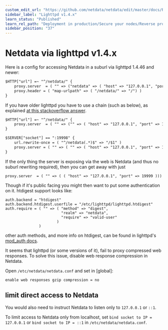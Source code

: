 ```yaml
---
custom_edit_url: "https://github.com/netdata/netdata/edit/master/docs/Running-behind-lighttpd.md"
sidebar_label: "Lighttpd v1.4.x"
learn_status: "Published"
learn_rel_path: "Deployment in production/Secure your nodes/Reverse proxies"
sidebar_position: "37"
---
```



# Netdata via lighttpd v1.4.x

Here is a config for accessing Netdata in a suburl via lighttpd 1.4.46 and newer:

```txt
$HTTP["url"] =~ "^/netdata/" {
    proxy.server  = ( "" => ("netdata" => ( "host" => "127.0.0.1", "port" => 19999 )))
    proxy.header = ( "map-urlpath" => ( "/netdata/" => "/") )
}
```

If you have older lighttpd you have to use a chain (such as below), as explained [at this stackoverflow answer](http://stackoverflow.com/questions/14536554/lighttpd-configuration-to-proxy-rewrite-from-one-domain-to-another).

```txt
$HTTP["url"] =~ "^/netdata/" {
    proxy.server  = ( "" => ("" => ( "host" => "127.0.0.1", "port" => 19998 )))
}

$SERVER["socket"] == ":19998" {
    url.rewrite-once = ( "^/netdata(.*)$" => "/$1" )
    proxy.server = ( "" => ( "" => ( "host" => "127.0.0.1", "port" => 19999 )))
}
```



If the only thing the server is exposing via the web is Netdata (and thus no suburl rewriting required),
then you can get away with just

```
proxy.server  = ( "" => ( ( "host" => "127.0.0.1", "port" => 19999 )))
```

Though if it's public facing you might then want to put some authentication on it.  htdigest support
looks like:

```
auth.backend = "htdigest"
auth.backend.htdigest.userfile = "/etc/lighttpd/lighttpd.htdigest"
auth.require = ( "" => ( "method" => "digest", 
                         "realm" => "netdata", 
                         "require" => "valid-user" 
                       )
               )
```

other auth methods, and more info on htdigest, can be found in lighttpd's [mod_auth docs](http://redmine.lighttpd.net/projects/lighttpd/wiki/Docs_ModAuth).



It seems that lighttpd (or some versions of it), fail to proxy compressed web responses.
To solve this issue, disable web response compression in Netdata.

Open `/etc/netdata/netdata.conf` and set in [global]\:

```
enable web responses gzip compression = no
```

## limit direct access to Netdata

You would also need to instruct Netdata to listen only to `127.0.0.1` or `::1`.

To limit access to Netdata only from localhost, set `bind socket to IP = 127.0.0.1` or `bind socket to IP = ::1` in `/etc/netdata/netdata.conf`.


